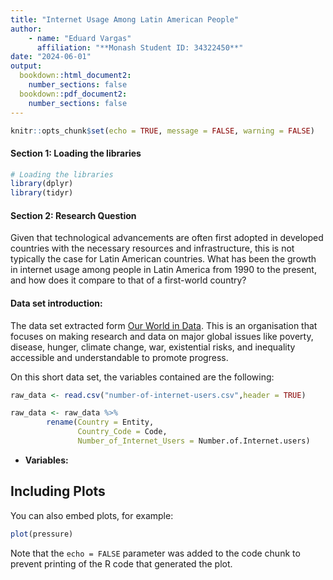 ```yaml
---
title: "Internet Usage Among Latin American People"
author:
    - name: "Eduard Vargas"
      affiliation: "**Monash Student ID: 34322450**"
date: "2024-06-01"
output: 
  bookdown::html_document2:
    number_sections: false
  bookdown::pdf_document2:
    number_sections: false
---
```


```r
knitr::opts_chunk$set(echo = TRUE, message = FALSE, warning = FALSE)
```


#### Section 1: Loading the libraries
```r
# Loading the libraries
library(dplyr)
library(tidyr)
```


#### Section 2: Research Question

Given that technological advancements are often first adopted in developed countries with the necessary resources and infrastructure, this is not typically the case for Latin American countries. What has been the growth in internet usage among people in Latin America from 1990 to the present, and how does it compare to that of a first-world country?

#### Data set introduction:


The data set extracted form [Our World in Data](https://ourworldindata.org/internet).
This is an organisation that focuses on making research and data on major global issues like poverty, disease, hunger, climate change, war, existential risks, and inequality accessible and understandable to promote progress.

On this short data set, the variables contained are the following:

```r
raw_data <- read.csv("number-of-internet-users.csv",header = TRUE)
```

```r
raw_data <- raw_data %>%
        rename(Country = Entity,
               Country_Code = Code,
               Number_of_Internet_Users = Number.of.Internet.users)

```



* **Variables:**








## Including Plots

You can also embed plots, for example:

```r
plot(pressure)
```

Note that the `echo = FALSE` parameter was added to the code chunk to prevent printing of the R code that generated the plot.
